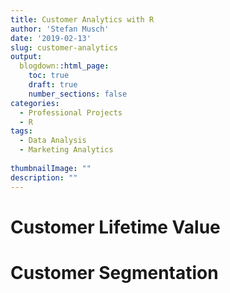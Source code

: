 ```yaml
---
title: Customer Analytics with R
author: 'Stefan Musch'
date: '2019-02-13'
slug: customer-analytics
output:
  blogdown::html_page:
    toc: true
    draft: true
    number_sections: false
categories:
  - Professional Projects
  - R
tags:
  - Data Analysis
  - Marketing Analytics
  
thumbnailImage: ""
description: ""
---
```


# Customer Lifetime Value

# Customer Segmentation

# 